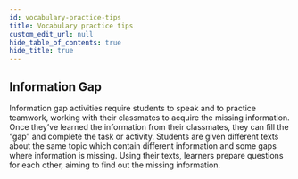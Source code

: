 ```yaml
---
id: vocabulary-practice-tips
title: Vocabulary practice tips
custom_edit_url: null
hide_table_of_contents: true
hide_title: true
---
```


## Information Gap

Information gap activities require students to speak and to practice teamwork, working with their classmates to acquire the missing information. Once they’ve learned the information from their classmates, they can fill the “gap” and complete the task or activity. Students are given different texts about the same topic which contain different information and some gaps where information is missing. Using their texts, learners prepare questions for each other, aiming to find out the missing information.